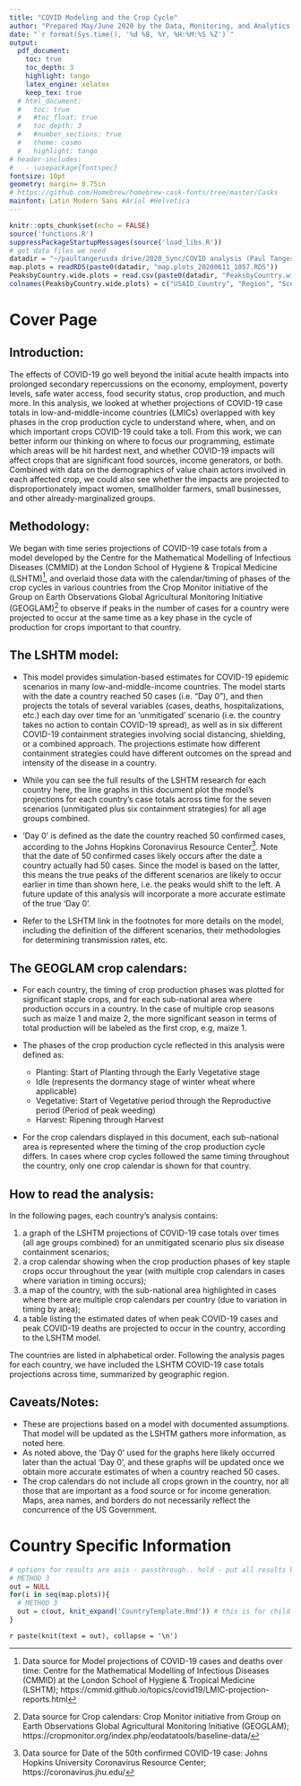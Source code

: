 ```yaml
---
title: "COVID Modeling and the Crop Cycle"
author: "Prepared May/June 2020 by the Data, Monitoring, and Analytics Team at USAID/RFS"
date: "`r format(Sys.time(), '%d %B, %Y, %H:%M:%S %Z')`"
output:
  pdf_document:
    toc: true
    toc_depth: 3
    highlight: tango
    latex_engine: xelatex
    keep_tex: true
  # html_document:
  #   toc: true
  #   #toc_float: true
  #   toc_depth: 3
  #   #number_sections: true
  #   theme: cosmo
  #   highlight: tango
# header-includes:
#   - \usepackage{fontspec}
fontsize: 10pt
geometry: margin= 0.75in
# https://github.com/Homebrew/homebrew-cask-fonts/tree/master/Casks
mainfont: Latin Modern Sans #Arial #Helvetica
---
```


```r
knitr::opts_chunk$set(echo = FALSE)
source('functions.R')
suppressPackageStartupMessages(source('load_libs.R'))
# get data files we need
datadir = "~/paultangerusda drive/2020_Sync/COVID analysis (Paul Tanger)/data/"
map.plots = readRDS(paste0(datadir, "map.plots_20200611_1057.RDS"))
PeaksbyCountry.wide.plots = read.csv(paste0(datadir, "PeaksbyCountry.wide.plots_20200611_1003.csv"))
colnames(PeaksbyCountry.wide.plots) = c("USAID_Country", "Region", "Scenario", "Peak Cases Date", "Peak Deaths Date")
```
\newpage
# Cover Page
## Introduction:
The effects of COVID-19 go well beyond the initial acute health impacts into prolonged secondary repercussions on the economy, employment, poverty levels, safe water access, food security status, crop production, and much more.  In this analysis, we looked at whether projections of COVID-19 case totals in low-and-middle-income countries (LMICs) overlapped with key phases in the crop production cycle to understand where, when, and on which important crops COVID-19 could take a toll.  From this work, we can better inform our thinking on where to focus our programming, estimate which areas will be hit hardest next, and whether COVID-19 impacts will affect crops that are significant food sources, income generators, or both.  Combined with data on the demographics of value chain actors involved in each affected crop, we could also see whether the impacts are projected to disproportionately impact women, smallholder farmers, small businesses, and other already-marginalized groups. 

## Methodology:
We began with time series projections of COVID-19 case totals from a model developed by the Centre for the Mathematical Modelling of Infectious Diseases (CMMID) at the London School of Hygiene & Tropical Medicine (LSHTM)^[Data source for Model projections of COVID-19 cases and deaths over time:  Centre for the Mathematical Modelling of Infectious Diseases (CMMID) at the London School of Hygiene & Tropical Medicine (LSHTM); https://cmmid.github.io/topics/covid19/LMIC-projection-reports.html], and overlaid those data with the calendar/timing of phases of the crop cycles in various countries from the Crop Monitor initiative of the Group on Earth Observations Global Agricultural Monitoring Initiative (GEOGLAM)^[Data source for Crop calendars:  Crop Monitor initiative from Group on Earth Observations Global Agricultural Monitoring Initiative (GEOGLAM); https://cropmonitor.org/index.php/eodatatools/baseline-data/] to observe if peaks in the number of cases for a country were projected to occur at the same time as a key phase in the cycle of production for crops important to that country.

## The LSHTM model:
* This model provides simulation-based estimates for COVID-19 epidemic scenarios in many low-and-middle-income countries.  The model starts with the date a country reached 50 cases (i.e. “Day 0”), and then projects the totals of several variables (cases, deaths, hospitalizations, etc.) each day over time for an ‘unmitigated’ scenario (i.e. the country takes no action to contain COVID-19 spread), as well as in six different COVID-19 containment strategies involving social distancing, shielding, or a combined approach.  The projections estimate how different containment strategies could have different outcomes on the spread and intensity of the disease in a country.  

* While you can see the full results of the LSHTM research for each country here, the line graphs in this document plot the model’s projections for each country’s case totals across time for the seven scenarios (unmitigated plus six containment strategies) for all age groups combined.  

* ‘Day 0’ is defined as the date the country reached 50 confirmed cases, according to the Johns Hopkins Coronavirus Resource Center^[Data source for Date of the 50th confirmed COVID-19 case:  Johns Hopkins University Coronavirus Resource Center; https://coronavirus.jhu.edu/].  Note that the date of 50 confirmed cases likely occurs after the date a country actually had 50 cases.  Since the model is based on the latter, this means the true peaks of the different scenarios are likely to occur earlier in time than shown here, i.e. the peaks would shift to the left.  A future update of this analysis will incorporate a more accurate estimate of the true ‘Day 0’.

* Refer to the LSHTM link in the footnotes for more details on the model, including the definition of the different scenarios, their methodologies for determining transmission rates, etc.

## The GEOGLAM crop calendars:
* For each country, the timing of crop production phases was plotted for significant staple crops, and for each sub-national area where production occurs in a country.  In the case of multiple crop seasons such as maize 1 and maize 2, the more significant season in terms of total production will be labeled as the first crop, e.g, maize 1.

* The phases of the crop production cycle reflected in this analysis were defined as:

  + Planting: Start of Planting through the Early Vegetative stage
  + Idle (represents the dormancy stage of winter wheat where applicable)
  + Vegetative: Start of Vegetative period through the Reproductive period (Period of peak weeding)
  + Harvest: Ripening through Harvest

* For the crop calendars displayed in this document, each sub-national area is represented where the timing of the crop production cycle differs.  In cases where crop cycles followed the same timing throughout the country, only one crop calendar is shown for that country.

## How to read the analysis:
In the following pages, each country’s analysis contains:  

1. a graph of the LSHTM projections of COVID-19 case totals over times (all age groups combined) for an unmitigated scenario plus six disease containment scenarios;
2. a crop calendar showing when the crop production phases of key staple crops occur throughout the year (with multiple crop calendars in cases where variation in timing occurs);
3. a map of the country, with the sub-national area highlighted in cases where there are multiple crop calendars per country (due to variation in timing by area);
4. a table listing the estimated dates of when peak COVID-19 cases and peak COVID-19 deaths are projected to occur in the country, according to the LSHTM model.

The countries are listed in alphabetical order.  Following the analysis pages for each country, we have included the LSHTM COVID-19 case totals projections across time, summarized by geographic region.

## Caveats/Notes:
* These are projections based on a model with documented assumptions.  That model will be updated as the LSHTM gathers more information, as noted here.
* As noted above, the ‘Day 0’ used for the graphs here likely occurred later than the actual ‘Day 0’, and these graphs will be updated once we obtain more accurate estimates of when a country reached 50 cases.
* The crop calendars do not include all crops grown in the country, nor all those that are important as a food source or for income generation.
Maps, area names, and borders do not necessarily reflect the concurrence of the US Government.

<div style="page-break-after: always;"></div>
\newpage
# Country Specific Information
\newpage

```r
# options for results are asis - passthrough.. hold - put all results below code
# METHOD 3
out = NULL
for(i in seq(map.plots)){
  # METHOD 3
  out = c(out, knit_expand('CountryTemplate.Rmd')) # this is for child template option
}
```

`r paste(knit(text = out), collapse = '\n')`

